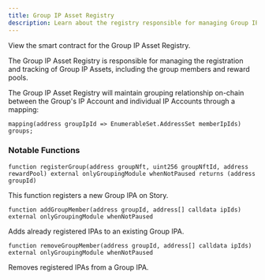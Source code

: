 ```yaml
---
title: Group IP Asset Registry
description: Learn about the registry responsible for managing Group IP Assets on Story.
---
```


<CardGroup cols={1}>
  <Card
    title="GroupIPAssetRegistry.sol"
    href="https://github.com/storyprotocol/protocol-core-v1/blob/main/contracts/registries/GroupIPAssetRegistry.sol"
    icon="scroll"
    color="#ccb092"
  >
    View the smart contract for the Group IP Asset Registry.
  </Card>
</CardGroup>

The Group IP Asset Registry is responsible for managing the registration and tracking of Group IP Assets, including the group members and reward pools.

The Group IP Asset Registry will maintain grouping relationship on-chain between the Group's IP Account and individual IP Accounts through a mapping:

```solidity GroupIPAssetRegistry.sol
mapping(address groupIpId => EnumerableSet.AddressSet memberIpIds) groups;
```

### Notable Functions

```solidity GroupIPAssetRegistry.sol
function registerGroup(address groupNft, uint256 groupNftId, address rewardPool) external onlyGroupingModule whenNotPaused returns (address groupId)
```

This function registers a new Group IPA on Story.

```solidity GroupIPAssetRegistry.sol
function addGroupMember(address groupId, address[] calldata ipIds) external onlyGroupingModule whenNotPaused
```

Adds already registered IPAs to an existing Group IPA.

```solidity GroupIPAssetRegistry.sol
function removeGroupMember(address groupId, address[] calldata ipIds) external onlyGroupingModule whenNotPaused
```

Removes registered IPAs from a Group IPA.
